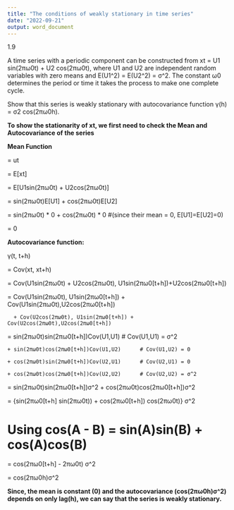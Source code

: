 ```yaml
---
title: "The conditions of weakly stationary in time series"
date: "2022-09-21"
output: word_document
---
```


1.9 

A time series with a periodic component can be constructed from xt = U1 sin(2πω0t) + U2 cos(2πω0t), where U1 and U2 are independent random variables with zero means and E(U1^2) = E(U2^2) = σ^2. The constant ω0 determines the period or time it takes the process to make one complete cycle. 

Show that this series is weakly stationary with autocovariance function γ(h) = σ2 cos(2πω0h).


**To show the stationarity of xt, we first need to check the Mean and Autocovariance of the series**

**Mean Function**

= ut 

= E[xt]

= E[U1sin(2πω0t) + U2cos(2πω0t)]

= sin(2πω0t)E[U1] + cos(2πω0t)E[U2] 

= sin(2πω0t) * 0 + cos(2πω0t) * 0     #(since their mean = 0, E[U1]=E[U2]=0)

= 0                                   



**Autocovariance function:**

γ(t, t+h) 

= Cov(xt, xt+h) 

= Cov(U1sin(2πω0t) + U2cos(2πω0t), U1sin(2πω0[t+h])+U2cos(2πω0[t+h])

= Cov(U1sin(2πω0t), U1sin(2πω0[t+h]) + Cov(U1sin(2πω0t),U2cos(2πω0[t+h])

      + Cov(U2cos(2πω0t), U1sin(2πω0[t+h]) + Cov(U2cos(2πω0t),U2cos(2πω0[t+h])

= sin(2πω0t)sin(2πω0[t+h])Cov(U1,U1)          # Cov(U1,U1) = σ^2

    + sin(2πω0t)cos(2πω0[t+h])Cov(U1,U2)      # Cov(U1,U2) = 0
      
    + cos(2πω0t)sin(2πω0[t+h])Cov(U2,U1)      # Cov(U2,U1) = 0
          
    + cos(2πω0t)cos(2πω0[t+h])Cov(U2,U2)      # Cov(U2,U2) = σ^2

= sin(2πω0t)sin(2πω0[t+h])σ^2 + cos(2πω0t)cos(2πω0[t+h])σ^2
               
= {sin(2πω0[t+h] sin(2πω0t)) + cos(2πω0[t+h]) cos(2πω0t)} σ^2

# Using cos(A - B) = sin(A)sin(B) + cos(A)cos(B)

= cos(2πω0[t+h] - 2πω0t) σ^2

= cos(2πω0h)σ^2   


**Since, the mean is constant (0) and the autocovariance (cos(2πω0h)σ^2) depends on only lag(h), we can say that the series is weakly stationary.**


